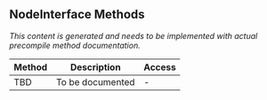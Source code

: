 ## NodeInterface Methods

*This content is generated and needs to be implemented with actual precompile method documentation.*

| Method | Description | Access |
|--------|-------------|--------|
| TBD | To be documented | - |

